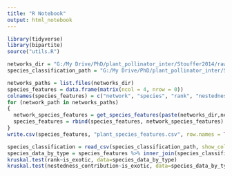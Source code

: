 ```yaml
---
title: "R Notebook"
output: html_notebook
---
```


```r
library(tidyverse)
library(bipartite)
source("utils.R")
```


```r
networks_dir = "G:/My Drive/PhD/plant_pollinator_inter/Stouffer2014/raw_CSVs/networks/"
species_classification_path = "G:/My Drive/PhD/plant_pollinator_inter/Stouffer2014/prepare_input_data/species_classification.csv"

networks_paths = list.files(networks_dir)
species_features = data.frame(matrix(ncol = 4, nrow = 0))
colnames(species_features) = c("network", "species", "rank", "nestedness_contribution")
for (network_path in networks_paths)
{
  network_species_features = get_species_features(paste(networks_dir,network_path, sep=""))
  species_features = rbind(species_features, network_species_features)
}
write.csv(species_features, "plant_species_features.csv", row.names = TRUE)
```

```r
species_classification = read_csv(species_classification_path, show_col_types = FALSE)
species_data_by_type = species_features %>% inner_join(species_classification, by=c("network" = "network", "species" = "species"))
kruskal.test(rank~is_exotic, data=species_data_by_type)
kruskal.test(nestedness_contribution~is_exotic, data=species_data_by_type)
```

